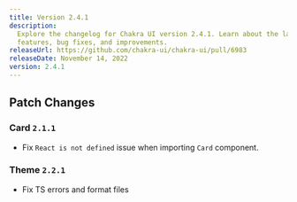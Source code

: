 ```yaml
---
title: Version 2.4.1
description:
  Explore the changelog for Chakra UI version 2.4.1. Learn about the latest
  features, bug fixes, and improvements.
releaseUrl: https://github.com/chakra-ui/chakra-ui/pull/6983
releaseDate: November 14, 2022
version: 2.4.1
---
```


## Patch Changes

### Card `2.1.1`

- Fix `React is not defined` issue when importing `Card` component.

### Theme `2.2.1`

- Fix TS errors and format files
